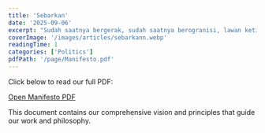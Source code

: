 ```yaml
---
title: 'Sebarkan'
date: '2025-09-06'
excerpt: "Sudah saatnya bergerak, sudah saatnya berogranisi, lawan ketidakadilan!"
coverImage: '/images/articles/sebarkann.webp'
readingTime: 1
categories: ['Politics']
pdfPath: '/page/Manifesto.pdf'
---
```


Click below to read our full PDF:

[Open Manifesto PDF](/page/Manifesto.pdf)

This document contains our comprehensive vision and principles that guide our work and philosophy.